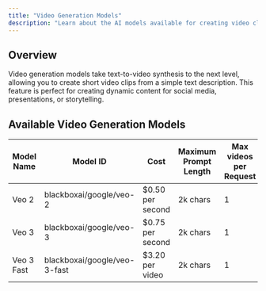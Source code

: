 ---
title: "Video Generation Models"
description: "Learn about the AI models available for creating video clips from text prompts."
---

## Overview

Video generation models take text-to-video synthesis to the next level, allowing you to create short video clips from a simple text description. This feature is perfect for creating dynamic content for social media, presentations, or storytelling.

## Available Video Generation Models

| Model Name | Model ID                     | Cost             | Maximum Prompt Length | Max videos per Request |
|------------|------------------------------|------------------|-----------------------|------------------------|
| Veo 2      | blackboxai/google/veo-2      | $0.50 per second | 2k chars              | 1                      |
| Veo 3      | blackboxai/google/veo-3      | $0.75 per second | 2k chars              | 1                      |
| Veo 3 Fast | blackboxai/google/veo-3-fast | $3.20 per video  | 2k chars              | 1                      |

